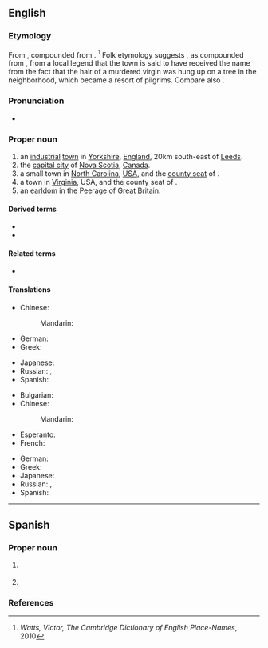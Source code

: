 ==English==
{{wikipedia}}

===Etymology===
From {{der|en|ang|halh-gefeaxe|lit=grassy corner}}, compounded from {{compound|ang|healh|alt1=halh|feax|alt2=gefeaxe|nocat=1}}.
<ref>''Watts, Victor, The Cambridge Dictionary of English Place-Names'', 2010</ref> Folk etymology suggests {{der|en|ang|hāliġfeax|lit=holy hair}}, as compounded from {{compound|ang|halig|feax|nocat=1}}, from a local legend that the town is said to have received the name from the fact that the hair of a murdered virgin was hung up on a tree in the neighborhood, which became a resort of pilgrims. Compare also {{l|en|Fairfax}}.

===Pronunciation===
* {{IPA|/ˈhælɨˌfæks/|lang=en}}

===Proper noun===
{{en-proper noun}}

# an [[industrial]] [[town]] in [[Yorkshire]], [[England]], 20km south-east of [[Leeds]].
# the [[capital city]] of [[Nova Scotia]], [[Canada]].
# a small town in [[North Carolina]], [[USA]], and the [[county seat]] of {{l|en|Halifax County}}.
# a town in [[Virginia]], USA, and the county seat of {{l|en|Halifax County}}.
# an [[earldom]] in the Peerage of [[Great Britain]].

====Derived terms====
* {{l|en|go to Halifax}}
* {{l|en|Halifax County}}

====Related terms====
* {{l|en|Haligonian}}

====Translations====
{{trans-top|city in England}}
* Chinese:
*: Mandarin: {{t+|cmn|哈利法克斯|tr=Hālìfǎkésī|sc=Hani}}
* German: {{t+|de|Halifax}}
* Greek: {{t|el|Χάλιφαξ|n}}
{{trans-mid}}
* Japanese: {{t|ja|ハリファックス|tr=Harifakkusu|sc=Jpan}}
* Russian: {{t+|ru|Га́лифакс|m}}, {{t+|ru|Галифа́кс|m}}
* Spanish: {{t+|es|Halifax|m}}
{{trans-bottom}}

{{trans-top|city of Canada}}
* Bulgarian: {{t|bg|Халифакс|m|tr=Hálifaks|sc=Cyrl}}
* Chinese:
*: Mandarin: {{t+|cmn|哈利法克斯|tr=Hālìfǎkésī|sc=Hani}}
* Esperanto: {{t|eo|Halifakso}}
* French: {{t+|fr|Halifax|m}}
{{trans-mid}}
* German: {{t+|de|Halifax}}
* Greek: {{t|el|Χάλιφαξ|n}}
* Japanese: {{t|ja|ハリファックス|tr=Harifakkusu|sc=Jpan}}
* Russian: {{t+|ru|Га́лифакс|m}}, {{t+|ru|Галифа́кс|m}}
* Spanish: {{t+|es|Halifax|m}}
{{trans-bottom}}

{{C|en|Towns in England|Cities in Nova Scotia|North Carolina, USA|Virginia, USA}}

----

==Spanish==

===Proper noun===
{{es-proper noun|m}}

# {{l|en|Halifax}} {{gloss|city in England}}
# {{l|en|Halifax}} {{gloss|city of Canada}}

===References===
<references/>
